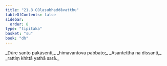 ```yaml
---
title: "21.8 Cūḷasubhaddāvatthu"
tableOfContents: false
sidebar:
  order: 8
type: "tipitaka"
basket: "su"
book: "dh"
---
```



<DynamicBreadcrumb />

<Division number="304" book="dh" bookNo="18" page="56">

<Paragraph number="327" type="verses" book="dh">
_Dūre santo pakāsenti,_  
_himavantova pabbato;_  
_Asantettha na dissanti,_  
_rattiṃ khittā yathā sarā._
</Paragraph>
</Division>